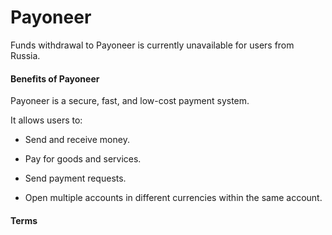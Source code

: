 # Payoneer

<Note mode="restriction" title="Alert">

Funds withdrawal to Payoneer is currently unavailable for users from Russia.

</Note>

#### Benefits of Payoneer

Payoneer is a secure, fast, and low-cost payment system.

It allows users to:

- Send and receive money.

- Pay for goods and services.

- Send payment requests.

- Open multiple accounts in different currencies within the same account.

#### Terms
